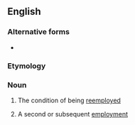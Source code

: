 {{also|reëmployment}}
==English==

===Alternative forms===
* {{alter|en|reëmployment||rare}}

===Etymology===
{{prefix|en|re|employment}}

===Noun===
{{en-noun|~}}

# {{lb|en|uncountable}} The condition of being [[reemploy]]ed
# {{lb|en|countable}} A second or subsequent [[employment]]